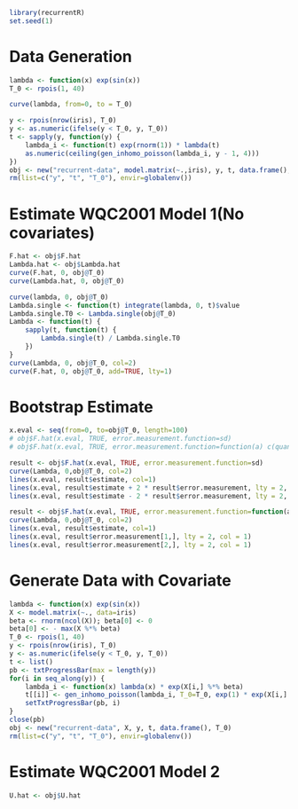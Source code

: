 ```r
library(recurrentR)
set.seed(1)
```

# Data Generation

```r
lambda <- function(x) exp(sin(x))
T_0 <- rpois(1, 40)

curve(lambda, from=0, to = T_0)

y <- rpois(nrow(iris), T_0)
y <- as.numeric(ifelse(y < T_0, y, T_0))
t <- sapply(y, function(y) {
	lambda_i <- function(t) exp(rnorm(1)) * lambda(t)
	as.numeric(ceiling(gen_inhomo_poisson(lambda_i, y - 1, 4)))
})
obj <- new("recurrent-data", model.matrix(~.,iris), y, t, data.frame(), T_0)
rm(list=c("y", "t", "T_0"), envir=globalenv())
```


# Estimate WQC2001 Model 1(No covariates)

```r
F.hat <- obj$F.hat
Lambda.hat <- obj$Lambda.hat
curve(F.hat, 0, obj@T_0)
curve(Lambda.hat, 0, obj@T_0)

curve(lambda, 0, obj@T_0)
Lambda.single <- function(t) integrate(lambda, 0, t)$value
Lambda.single.T0 <- Lambda.single(obj@T_0)
Lambda <- function(t) {
	sapply(t, function(t) {
		Lambda.single(t) / Lambda.single.T0
	})
}
curve(Lambda, 0, obj@T_0, col=2)
curve(F.hat, 0, obj@T_0, add=TRUE, lty=1)
```

# Bootstrap Estimate

```r
x.eval <- seq(from=0, to=obj@T_0, length=100)
# obj$F.hat(x.eval, TRUE, error.measurement.function=sd)
# obj$F.hat(x.eval, TRUE, error.measurement.function=function(a) c(quantile(a, 0.975), quantile(a, 0.025)))

result <- obj$F.hat(x.eval, TRUE, error.measurement.function=sd)
curve(Lambda, 0,obj@T_0, col=2)
lines(x.eval, result$estimate, col=1)
lines(x.eval, result$estimate + 2 * result$error.measurement, lty = 2, col = 1)
lines(x.eval, result$estimate - 2 * result$error.measurement, lty = 2, col = 1)

result <- obj$F.hat(x.eval, TRUE, error.measurement.function=function(a) c(quantile(a, 0.975), quantile(a, 0.025)))
curve(Lambda, 0,obj@T_0, col=2)
lines(x.eval, result$estimate, col=1)
lines(x.eval, result$error.measurement[1,], lty = 2, col = 1)
lines(x.eval, result$error.measurement[2,], lty = 2, col = 1)
```

# Generate Data with Covariate

```r
lambda <- function(x) exp(sin(x))
X <- model.matrix(~., data=iris)
beta <- rnorm(ncol(X)); beta[0] <- 0
beta[0] <- - max(X %*% beta)
T_0 <- rpois(1, 40)
y <- rpois(nrow(iris), T_0)
y <- as.numeric(ifelse(y < T_0, y, T_0))
t <- list()
pb <- txtProgressBar(max = length(y))
for(i in seq_along(y)) {
	lambda_i <- function(x) lambda(x) * exp(X[i,] %*% beta)
	t[[i]] <- gen_inhomo_poisson(lambda_i, T_0=T_0, exp(1) * exp(X[i,] %*% beta))
	setTxtProgressBar(pb, i)
}
close(pb)
obj <- new("recurrent-data", X, y, t, data.frame(), T_0)
rm(list=c("y", "t", "T_0"), envir=globalenv())
```

# Estimate WQC2001 Model 2

```r
U.hat <- obj$U.hat

```